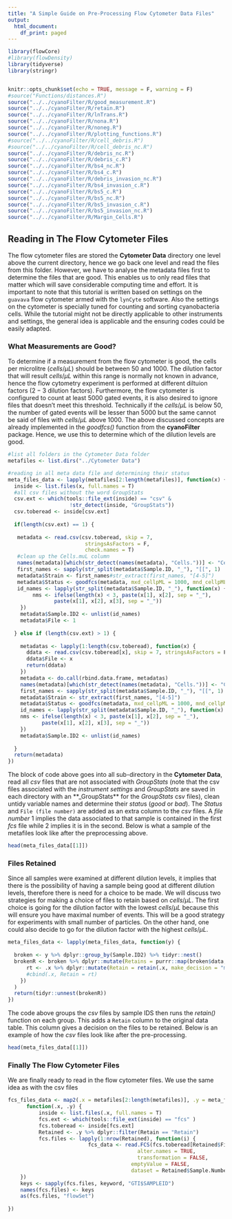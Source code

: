```yaml
---
title: "A Simple Guide on Pre-Processing Flow Cytometer Data Files"
output:
  html_document:
    df_print: paged
---
```


```r
library(flowCore)
#library(flowDensity)
library(tidyverse)
library(stringr)


knitr::opts_chunk$set(echo = TRUE, message = F, warning = F)
#source("Functions/distances.R")
source("../../cyanoFilter/R/good_measurement.R")
source("../../cyanoFilter/R/retain.R")
source("../../cyanoFilter/R/lnTrans.R")
source("../../cyanoFilter/R/nona.R")
source("../../cyanoFilter/R/noneg.R")
source("../../cyanoFilter/R/plotting_functions.R")
#source("../../cyanoFilter/R/cell_debris.R")
#source("../../cyanoFilter/R/cell_debris_nc.R")
source("../../cyanoFilter/R/debris_nc.R")
source("../../cyanoFilter/R/debris_c.R")
source("../../cyanoFilter/R/bs4_nc.R")
source("../../cyanoFilter/R/bs4_c.R")
source("../../cyanoFilter/R/debris_invasion_nc.R")
source("../../cyanoFilter/R/bs4_invasion_c.R")
source("../../cyanoFilter/R/bs5_c.R")
source("../../cyanoFilter/R/bs5_nc.R")
source("../../cyanoFilter/R/bs5_invasion_c.R")
source("../../cyanoFilter/R/bs5_invasion_nc.R")
source("../../cyanoFilter/R/Margin_Cells.R")
```


## Reading in The Flow Cytometer Files

The flow cytometer files are stored the **Cytometer Data** directory one level above the current directory, hence we go back one level and read the files from this folder. However, we have to analyse the metadata files first to determine the files that are good. This enables us to only read files that matter which will save considerable computing time and effort. It is important to note that this tutorial is written based on settings on the `guavava` flow cytometer armed with the `lynCyte` software. Also the settings on the cytometer is specially tuned for counting and sorting cyanobacteria cells. While the tutorial might not be directly applicable to other instruments and settings, the general idea is applicable and the ensuring codes could be easily adapted.

### What Measurements are Good?

To determine if a measurement from the flow cytometer is good, the cells per microlitre $(cells/\mu L)$ should be between $50$ and $1000$. The dilution factor that will result $cells/\mu L$ within this range is normally not known in advance, hence the flow cytometry experiment is performed at different diltuion factors ($2 - 3$ dilution factors). Furthermore, the flow cytometer is configured to count at least $5000$ gated events, it is also desired to ignore files that doesn't meet this threshold. Technically if the $cells/\mu L$ is below $50$, the number of gated events will be lesser than $5000$ but the same cannot be said of files with $cells/\mu L$ above $1000$. The above discussed concepts are already implemented in the *goodfcs()* function from the **cyanoFilter** package. Hence, we use this to determine which of the dilution levels are good.

```r
#list all folders in the Cytometer Data folder
metafiles <- list.dirs("../Cytometer Data")

#reading in all meta data file and determining their status
meta_files_data <- lapply(metafiles[2:length(metafiles)], function(x) {
  inside <- list.files(x, full.names = T)
  #all csv files without the word GroupStats
  csv.ext <- which(tools::file_ext(inside) == "csv" & 
                    !str_detect(inside, "GroupStats"))
  csv.toberead <- inside[csv.ext]
  
  if(length(csv.ext) == 1) {
    
   metadata <- read.csv(csv.toberead, skip = 7,
                         stringsAsFactors = F, 
                         check.names = T)
   #clean up the Cells.muL column
   names(metadata)[which(str_detect(names(metadata), "Cells."))] <- "CellspML"
   first_names <- sapply(str_split(metadata$Sample.ID, "_"), "[[", 1)
   metadata$Strain <- first_names#str_extract(first_names, "[4-5]")
   metadata$Status <- goodfcs(metadata, mxd_cellpML = 1000, mnd_cellpML = 50)
   id_names <- lapply(str_split(metadata$Sample.ID, "_"), function(x) {
        nms <- ifelse(length(x) < 3, paste(x[1], x[2], sep = "_"), 
               paste(x[1], x[2], x[3], sep = "_"))
    })
    metadata$Sample.ID2 <- unlist(id_names)
    metadata$File <- 1
    
  } else if (length(csv.ext) > 1) {
    
    metadatas <- lapply(1:length(csv.toberead), function(x) {
      ddata <- read.csv(csv.toberead[x], skip = 7, stringsAsFactors = F, check.names = T)
      ddata$File <- x
      return(ddata)
    })
    metadata <- do.call(rbind.data.frame, metadatas)
    names(metadata)[which(str_detect(names(metadata), "Cells."))] <- "CellspML"
    first_names <- sapply(str_split(metadata$Sample.ID, "_"), "[[", 1)
    metadata$Strain <- str_extract(first_names, "[4-5]")
    metadata$Status <- goodfcs(metadata, mxd_cellpML = 1000, mnd_cellpML = 50)
    id_names <- lapply(str_split(metadata$Sample.ID, "_"), function(x) {
    nms <- ifelse(length(x) < 3, paste(x[1], x[2], sep = "_"), 
           paste(x[1], x[2], x[3], sep = "_"))
    })
    metadata$Sample.ID2 <- unlist(id_names)
    
  }
  return(metadata)
})
```

The block of code above goes into all sub-directory in the **Cytometer Data**, read all *csv* files that are not associated with *GroupStats* (note that the csv files associated with the *instrument settings* and *GroupStats* are saved in each directory with an **_GroupStats** for the *GroupStats* csv files), clean untidy variable names and determine their *statu*s (*good* or *bad*). The *Status* and `File (file number)` are added as an extra column to the *csv* files. A *file number* $1$ implies the data associated to that sample is contained in the first *fcs* file while $2$ implies it is in the second. Below is what a sample of the metafiles look like after the preprocessing above.

```r
head(meta_files_data[[1]])

```

### Files Retained

Since all samples were examined at different dilution levels, it implies that there is the possibility of having a sample being good at different dilution levels, therefore there is need for a choice to be made. We will discuss two strategies for making a choice of files to retain based on $cells/\mu L$. The first choice is going for the dilution factor with the lowest $cells/\mu L$ because this will ensure you have maximal number of events. This will be a good strategy for experiments with small number of particles. On the other hand, one could also decide to go for the dilution factor with the highest $cells/\mu L$.

```r
meta_files_data <- lapply(meta_files_data, function(y) {
  
  broken <- y %>% dplyr::group_by(Sample.ID2) %>% tidyr::nest()
  brokenR <- broken %>% dplyr::mutate(Retains = purrr::map(broken$data, function(.x) {
      rt <- .x %>% dplyr::mutate(Retain = retain(.x, make_decision = "mini"))
      #cbind(.x, Retain = rt)
    })
  ) 
  return(tidyr::unnest(brokenR))
})

```

The code above groups the *csv* files by sample IDS then runs the *retain()* function on each group. This adds a `Retain` column to the original data table. This column gives a decision on the files to be retained. Below is an example of how the *csv* files look like after the pre-processing. 

```r
head(meta_files_data[[1]])
```


### Finally The Flow Cytometer Files

We are finally ready to read in the flow cytometer files. We use the same idea as with the csv files

```r
fcs_files_data <- map2(.x = metafiles[2:length(metafiles)], .y = meta_files_data, 
      function(.x, .y) {
          inside <- list.files(.x, full.names = T)
          fcs.ext <- which(tools::file_ext(inside) == "fcs" )
          fcs.toberead <- inside[fcs.ext]
          Retained <- .y %>% dplyr::filter(Retain == "Retain")
          fcs.files <- lapply(1:nrow(Retained), function(i) {
                          fcs_data <- read.FCS(fcs.toberead[Retained$File1[i]], 
                                          alter.names = TRUE, 
                                          transformation = FALSE, 
                                        emptyValue = FALSE, 
                                        dataset = Retained$Sample.Number[i])
    })
    keys <- sapply(fcs.files, keyword, "GTI$SAMPLEID")
    names(fcs.files) <- keys
    as(fcs.files, "flowSet")
  
})
```




